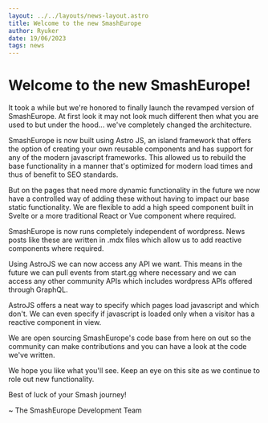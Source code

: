 ```yaml
---
layout: ../../layouts/news-layout.astro
title: Welcome to the new SmashEurope
author: Ryuker
date: 19/06/2023
tags: news
---
```


# Welcome to the new SmashEurope!
It took a while but we're honored to finally launch the revamped version of SmashEurope. At first look it may not look much different then what you are used to but under the hood... we've completely changed the architecture. 

SmashEurope is now built using Astro JS, an island framework that offers the option of creating your own reusable components and has support for any of the modern javascript frameworks. This allowed us to rebuild the base functionality in a manner that's optimized for modern load times and thus of benefit to SEO standards. 

But on the pages that need more dynamic functionality in the future we now have a controlled way of adding these without having to impact our base static functionality. We are flexible to add a high speed component built in Svelte or a more traditional React or Vue component where required.

SmashEurope is now runs completely independent of wordpress. News posts like these are written in .mdx files which allow us to add reactive components where required. 

Using AstroJS we can now access any API we want. This means in the future we can pull events from start.gg where necessary and we can access any other community APIs which includes wordpress APIs offered through GraphQL.  

AstroJS offers a neat way to specify which pages load javascript and which don't. We can even specify if javascript is loaded only when a visitor has a reactive component in view.

We are open sourcing SmashEurope's code base from here on out so the community can make contributions and you can have a look at the code we've written.

We hope you like what you'll see. Keep an eye on this site as we continue to role out new functionality.

Best of luck of your Smash journey!

~ The SmashEurope Development Team



